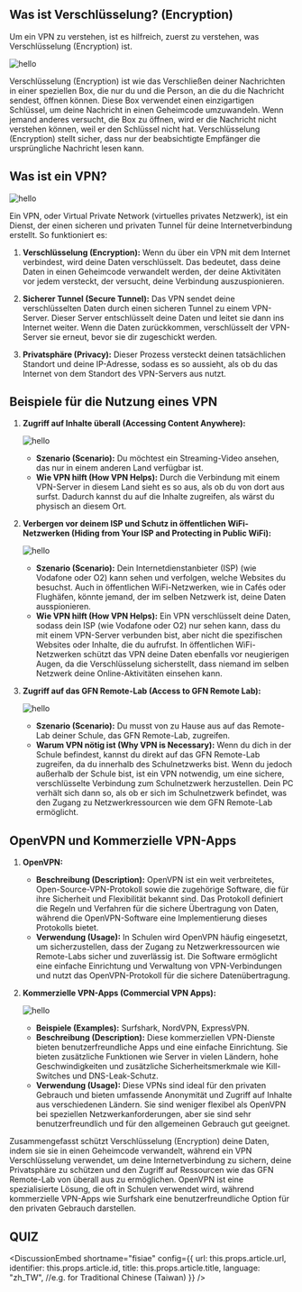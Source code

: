 ## Was ist Verschlüsselung? (Encryption)

Um ein VPN zu verstehen, ist es hilfreich, zuerst zu verstehen, was Verschlüsselung (Encryption) ist.

![hello](/how-encryption-works.png)

Verschlüsselung (Encryption) ist wie das Verschließen deiner Nachrichten in einer speziellen Box, die nur du und die Person, an die du die Nachricht sendest, öffnen können. Diese Box verwendet einen einzigartigen Schlüssel, um deine Nachricht in einen Geheimcode umzuwandeln. Wenn jemand anderes versucht, die Box zu öffnen, wird er die Nachricht nicht verstehen können, weil er den Schlüssel nicht hat. Verschlüsselung (Encryption) stellt sicher, dass nur der beabsichtigte Empfänger die ursprüngliche Nachricht lesen kann.

## Was ist ein VPN?

![hello](/a5E60vL_700bwp.png)

Ein VPN, oder Virtual Private Network (virtuelles privates Netzwerk), ist ein Dienst, der einen sicheren und privaten Tunnel für deine Internetverbindung erstellt. So funktioniert es:

1. **Verschlüsselung (Encryption):** Wenn du über ein VPN mit dem Internet verbindest, wird deine Daten verschlüsselt. Das bedeutet, dass deine Daten in einen Geheimcode verwandelt werden, der deine Aktivitäten vor jedem versteckt, der versucht, deine Verbindung auszuspionieren.

2. **Sicherer Tunnel (Secure Tunnel):** Das VPN sendet deine verschlüsselten Daten durch einen sicheren Tunnel zu einem VPN-Server. Dieser Server entschlüsselt deine Daten und leitet sie dann ins Internet weiter. Wenn die Daten zurückkommen, verschlüsselt der VPN-Server sie erneut, bevor sie dir zugeschickt werden.

3. **Privatsphäre (Privacy):** Dieser Prozess versteckt deinen tatsächlichen Standort und deine IP-Adresse, sodass es so aussieht, als ob du das Internet von dem Standort des VPN-Servers aus nutzt.

## Beispiele für die Nutzung eines VPN

1. **Zugriff auf Inhalte überall (Accessing Content Anywhere):**

   ![hello](/eu13.png)

   - **Szenario (Scenario):** Du möchtest ein Streaming-Video ansehen, das nur in einem anderen Land verfügbar ist.
   - **Wie VPN hilft (How VPN Helps):** Durch die Verbindung mit einem VPN-Server in diesem Land sieht es so aus, als ob du von dort aus surfst. Dadurch kannst du auf die Inhalte zugreifen, als wärst du physisch an diesem Ort.

2. **Verbergen vor deinem ISP und Schutz in öffentlichen WiFi-Netzwerken (Hiding from Your ISP and Protecting in Public WiFi):**

   ![hello](/anon.jpeg)

   - **Szenario (Scenario):** Dein Internetdienstanbieter (ISP) (wie Vodafone oder O2) kann sehen und verfolgen, welche Websites du besuchst. Auch in öffentlichen WiFi-Netzwerken, wie in Cafés oder Flughäfen, könnte jemand, der im selben Netzwerk ist, deine Daten ausspionieren.
   - **Wie VPN hilft (How VPN Helps):** Ein VPN verschlüsselt deine Daten, sodass dein ISP (wie Vodafone oder O2) nur sehen kann, dass du mit einem VPN-Server verbunden bist, aber nicht die spezifischen Websites oder Inhalte, die du aufrufst. In öffentlichen WiFi-Netzwerken schützt das VPN deine Daten ebenfalls vor neugierigen Augen, da die Verschlüsselung sicherstellt, dass niemand im selben Netzwerk deine Online-Aktivitäten einsehen kann.

3. **Zugriff auf das GFN Remote-Lab (Access to GFN Remote Lab):**

   ![hello](/tunnelGFN.png)

   - **Szenario (Scenario):** Du musst von zu Hause aus auf das Remote-Lab deiner Schule, das GFN Remote-Lab, zugreifen.
   - **Warum VPN nötig ist (Why VPN is Necessary):** Wenn du dich in der Schule befindest, kannst du direkt auf das GFN Remote-Lab zugreifen, da du innerhalb des Schulnetzwerks bist. Wenn du jedoch außerhalb der Schule bist, ist ein VPN notwendig, um eine sichere, verschlüsselte Verbindung zum Schulnetzwerk herzustellen. Dein PC verhält sich dann so, als ob er sich im Schulnetzwerk befindet, was den Zugang zu Netzwerkressourcen wie dem GFN Remote-Lab ermöglicht.

## OpenVPN und Kommerzielle VPN-Apps

1. **OpenVPN:**

   - **Beschreibung (Description):** OpenVPN ist ein weit verbreitetes, Open-Source-VPN-Protokoll sowie die zugehörige Software, die für ihre Sicherheit und Flexibilität bekannt sind. Das Protokoll definiert die Regeln und Verfahren für die sichere Übertragung von Daten, während die OpenVPN-Software eine Implementierung dieses Protokolls bietet.
   - **Verwendung (Usage):** In Schulen wird OpenVPN häufig eingesetzt, um sicherzustellen, dass der Zugang zu Netzwerkressourcen wie Remote-Labs sicher und zuverlässig ist. Die Software ermöglicht eine einfache Einrichtung und Verwaltung von VPN-Verbindungen und nutzt das OpenVPN-Protokoll für die sichere Datenübertragung.

2. **Kommerzielle VPN-Apps (Commercial VPN Apps):**

   ![hello](/commvpn.jpg)

   - **Beispiele (Examples):** Surfshark, NordVPN, ExpressVPN.
   - **Beschreibung (Description):** Diese kommerziellen VPN-Dienste bieten benutzerfreundliche Apps und eine einfache Einrichtung. Sie bieten zusätzliche Funktionen wie Server in vielen Ländern, hohe Geschwindigkeiten und zusätzliche Sicherheitsmerkmale wie Kill-Switches und DNS-Leak-Schutz.
   - **Verwendung (Usage):** Diese VPNs sind ideal für den privaten Gebrauch und bieten umfassende Anonymität und Zugriff auf Inhalte aus verschiedenen Ländern. Sie sind weniger flexibel als OpenVPN bei speziellen Netzwerkanforderungen, aber sie sind sehr benutzerfreundlich und für den allgemeinen Gebrauch gut geeignet.

Zusammengefasst schützt Verschlüsselung (Encryption) deine Daten, indem sie sie in einen Geheimcode verwandelt, während ein VPN Verschlüsselung verwendet, um deine Internetverbindung zu sichern, deine Privatsphäre zu schützen und den Zugriff auf Ressourcen wie das GFN Remote-Lab von überall aus zu ermöglichen. OpenVPN ist eine spezialisierte Lösung, die oft in Schulen verwendet wird, während kommerzielle VPN-Apps wie Surfshark eine benutzerfreundliche Option für den privaten Gebrauch darstellen.

## QUIZ



<Quiz quiz={quiz} />


<DiscussionEmbed
  shortname="fisiae"
  config={{
    url: this.props.article.url,
    identifier: this.props.article.id,
    title: this.props.article.title,
    language: "zh_TW", //e.g. for Traditional Chinese (Taiwan)
  }}
/>

